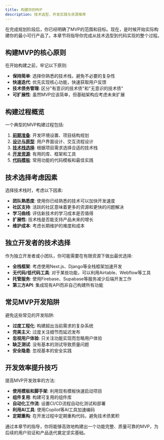 ```yaml
---
title: 构建你的MVP
description: 技术选型、开发实践与资源推荐
---
```



在完成规划阶段后，你已经明确了MVP的范围和目标。现在，是时候开始实际构建你的最小可行产品了。本章节将指导你完成从技术选型到代码实现的整个过程。

## 构建MVP的核心原则

在开始构建之前，牢记以下原则:

- **保持简单**: 选择你熟悉的技术栈，避免不必要的复杂性
- **快速迭代**: 优先实现核心功能，快速获取用户反馈
- **技术债务管理**: 区分"有意识的技术债"和"无意识的技术债"
- **可扩展性**: 虽然MVP应该简单，但基础架构应考虑未来扩展

## 构建过程概览

一个典型的MVP构建过程包括:

1. **[前期准备](/docs/building/pre-development)**: 开发环境设置、项目结构规划
2. **[设计与原型](/docs/building/design)**: 用户界面设计、交互流程设计
3. **[技术栈选择](/docs/building/tech-stack)**: 根据项目需求选择合适的技术栈
4. **[开发资源](/docs/building/development-resources)**: 有用的库、框架和工具
5. **[代码模板](/docs/building/code-templates)**: 常用功能的代码模板和最佳实践

## 技术选择考虑因素

选择技术栈时，考虑以下因素:

- **团队熟悉度**: 使用你已经熟悉的技术可以加快开发速度
- **社区支持**: 活跃的社区意味着更多的资源和更快的问题解决
- **学习曲线**: 评估新技术的学习成本是否值得
- **扩展性**: 技术栈是否能支持产品未来的增长
- **维护成本**: 考虑长期维护的难度和成本

## 独立开发者的技术选择

作为独立开发者或小团队，你可能需要在有限资源下做出最优选择:

- **全栈框架**: 考虑使用Next.js、Django等全栈框架加速开发
- **无代码/低代码工具**: 对于某些功能，可以利用Airtable、Webflow等工具
- **托管服务**: 使用Firebase、Supabase等服务减少后端开发工作
- **第三方API**: 集成现有API而非自己构建所有功能

## 常见MVP开发陷阱

避免这些常见的开发陷阱:

- **过度工程化**: 构建超出当前需求的复杂系统
- **完美主义**: 过度关注细节而延迟发布
- **忽视用户体验**: 只关注功能实现而忽略用户体验
- **缺乏测试**: 没有基本的测试导致质量问题
- **安全隐患**: 忽视基本的安全实践

## 开发效率提升技巧

提高MVP开发效率的方法:

- **使用模板和脚手架**: 利用现有模板快速启动项目
- **组件复用**: 构建可复用的组件库
- **自动化工作流**: 设置CI/CD流程自动化测试和部署
- **利用AI工具**: 使用Copilot等AI工具加速编码
- **定期重构**: 在开发过程中定期重构代码，避免技术债累积

通过本章节的指导，你将能够高效地构建出一个功能完整、质量可靠的MVP，为后续的用户验证和产品迭代奠定坚实基础。 